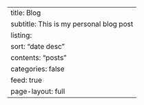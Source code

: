 ---
title: Blog
subtitle: This is my personal blog post
listing:
  sort: "date desc"
  contents: "posts"
  categories: false
  feed: true
page-layout: full
---